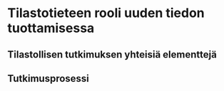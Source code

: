 # Tilastotieteen rooli uuden tiedon tuottamisessa {#luku9}

## Tilastollisen tutkimuksen yhteisiä elementtejä {#alaluku91}

## Tutkimusprosessi {#alaluku92}
